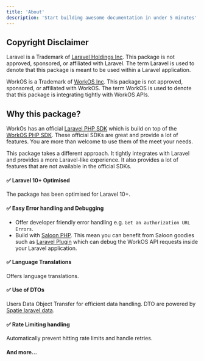 ```yaml
---
title: 'About'
description: 'Start building awesome documentation in under 5 minutes'
---
```


## Copyright Disclaimer

Laravel is a Trademark of [Laravel Holdings Inc](https://laravel.com/trademark). This package is not approved, sponsored, or affiliated with Laravel. The term Laravel is used to denote that this package is meant to be used within a Laravel application.

WorkOS is a Trademark of [WorkOS Inc](https://workos.com). This package is not approved, sponsored, or affiliated with WorkOS. The term WorkOS is used to denote that this package is integrating tightly with WorkOS APIs.


## Why this package?

WorkOs has an official [Laravel PHP SDK](https://github.com/workos/workos-php-laravel) which is build on top of the [WorkOS PHP SDK](https://workos.com/docs/sdks/php). These official SDKs are great and provide a lot of features. You are more than welcome to use them of the meet your needs.

This package takes a different approach. It tightly integrates with Laravel and provides a more Laravel-like experience. It also provides a lot of features that are not available in the official SDKs.

#### ✅ Laravel 10+ Optimised

The package has been optimised for Laravel 10+.

#### ✅ Easy Error handling and Debugging

- Offer developer friendly error handling e.g. `Get an authorization URL Errors`.
- Build with [Saloon PHP](https://docs.saloon.dev). This mean you can benefit from Saloon goodies such as [Laravel Plugin](https://docs.saloon.dev/installable-plugins/laravel-integration) which can debug the WorkOS API requests inside your Laravel application.

#### ✅ Language Translations

Offers language translations.

#### ✅ Use of DTOs

Users Data Object Transfer for efficient data handling. DTO are powered by [Spatie laravel data](https://spatie.be/docs/laravel-data).

#### ✅ Rate Limiting handling

Automatically prevent hitting rate limits and handle retries.


#### And more...
